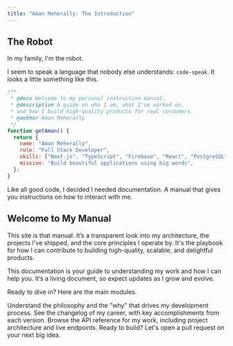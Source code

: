 ```yaml
---
title: "Aman Meherally: The Introduction"
---
```


## The Robot

In my family, I'm the robot.

I seem to speak a language that nobody else understands: `code-speak`. It looks a little something like this.

```js
/**
 * @docs Welcome to my personal instruction manual.
 * @description A guide on who I am, what I've worked on,
 * and how I build high-quality products for real consumers.
 * @author Aman Meherally
 */
function getAman() {
  return {
    name: "Aman Meherally",
    role: "Full Stack Developer",
    skills: ["Next.js", "TypeScript", "Firebase", "React", "PostgreSQL"],
    mission: "Build beautiful applications using big words",
  };
}
```

Like all good code, I decided I needed documentation. A manual that gives you instructions on how to interact with me.

## Welcome to My Manual

This site is that manual. It’s a transparent look into my architecture, the projects I've shipped, and the core principles I operate by. It's the playbook for how I can contribute to building high-quality, scalable, and delightful products.

<Note>
  This documentation is your guide to understanding my work and how I can help
  you. It’s a living document, so expect updates as I grow and evolve.
</Note>

Ready to dive in? Here are the main modules.

<Columns>
  <Card title="Inspiration" icon="lightbulb" href="/inspiration">
    Understand the philosophy and the "why" that drives my development process.
  </Card>
  <Card title="Experiences" icon="briefcase" href="/experiences">
    See the changelog of my career, with key accomplishments from each version.
  </Card>
  <Card title="Projects" icon="code" href="/projects">
    Browse the API reference for my work, including project architecture and
    live endpoints.
  </Card>
  <Card title="Contact" icon="envelope" href="/contact">
    Ready to build? Let's open a pull request on your next big idea.
  </Card>
</Columns>
